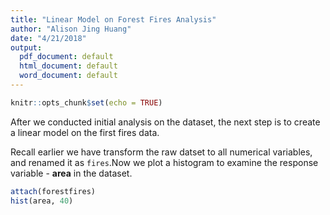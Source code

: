```yaml
---
title: "Linear Model on Forest Fires Analysis"
author: "Alison Jing Huang"
date: "4/21/2018"
output:
  pdf_document: default
  html_document: default
  word_document: default
---
```


```r
knitr::opts_chunk$set(echo = TRUE)
```


After we conducted initial analysis on the dataset, the next step is to create a linear model on the first fires data. 

Recall earlier we have transform the raw datset to all numerical variables, and renamed it as `fires`.Now we plot a histogram to examine the response variable - **area** in the dataset.

```r
attach(forestfires)
hist(area, 40)

```